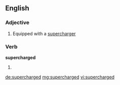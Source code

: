 ==English==

===Adjective===
{{en-adj|-}}

# Equipped with a [[supercharger]]

===Verb===
'''supercharged'''

# {{past of|supercharge}}

[[de:supercharged]]
[[mg:supercharged]]
[[vi:supercharged]]